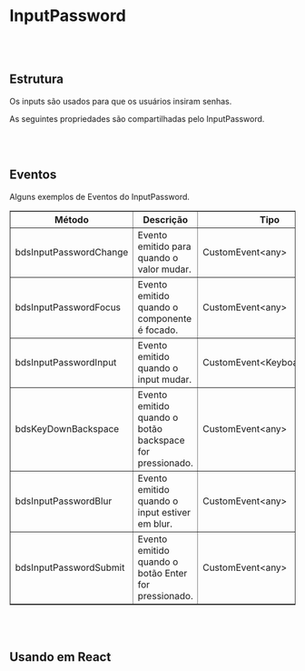 
# InputPassword

<br></br>

## Estrutura

Os inputs são usados para que os usuários insiram senhas.

<Canvas of={InputPasswordStories.Properties}></Canvas>

<Meta isTemplate />

As seguintes propriedades são compartilhadas pelo InputPassword.

<Controls />

<br></br>

## Eventos

Alguns exemplos de Eventos do InputPassword.
<table border="1">
  <thead>
    <tr>
      <th>Método</th>
      <th>Descrição</th>
      <th>Tipo</th>
    </tr>
  </thead>
  <tbody>
    <tr>
      <td>bdsInputPasswordChange</td>
      <td>Evento emitido para quando o valor mudar.</td>
      <td>CustomEvent&lt;any&gt;</td>
    </tr>
    <tr>
      <td>bdsInputPasswordFocus</td>
      <td>Evento emitido quando o componente é focado.</td>
      <td>CustomEvent&lt;any&gt;</td>
    </tr>
    <tr>
      <td>bdsInputPasswordInput</td>
      <td>Evento emitido quando o input mudar.</td>
      <td>CustomEvent&lt;KeyboardEvent&gt;</td>
    </tr>
    <tr>
      <td>bdsKeyDownBackspace</td>
      <td>Evento emitido quando o botão backspace for pressionado.</td>
      <td>CustomEvent&lt;any&gt;</td>
    </tr>
    <tr>
      <td>bdsInputPasswordBlur</td>
      <td>Evento emitido quando o input estiver em blur.</td>
      <td>CustomEvent&lt;any&gt;</td>
    </tr>
    <tr>
      <td>bdsInputPasswordSubmit</td>
      <td>Evento emitido quando o botão Enter for pressionado.</td>
      <td>CustomEvent&lt;any&gt;</td>
    </tr>
  </tbody>
</table>


<Source of={InputPasswordStories.Events} />

<br></br>

## Usando em React

<Source of={InputPasswordStories.FrameworkReact} />
